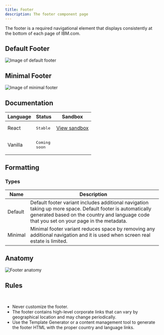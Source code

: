 ```yaml
---
title: Footer
description: The footer component page
---
```


<PageDescription>

The footer is a required navigational element that displays consistently at the bottom of each page of IBM.com.  

</PageDescription>

## Default Footer
![Image of default footer](../../images/component/footer/Footer_Demo_Default.jpg)

## Minimal Footer
![Image of minimal footer](../../images/component/footer/Footer_Demo_Minimal.jpg)

## Documentation

| Language      | Status        | Sandbox                                                                              |
| ------------- | -----------   | ------------------------------------------------------------------------             |
| React         | <span class="bx--tag bx--tag--green"><pre>Stable</pre></span>        | [View sandbox](https://ibmdotcom-react.netlify.com/?path=/story/footer--default)     |
| Vanilla       | <span class="bx--tag bx--tag--purple"><pre>Coming soon</pre></span> |                                                                                      |

## Formatting 

### Types

| Name          | Description                                                                          |
| ------------- | ------------------------------------------------------------------------             |
| Default       | Default footer variant includes additional navigation taking up more space. Default footer is automatically generated based on the country and language code that you set on your page in the metadata. |
| Minimal       | Minimal footer variant reduces space by removing any additional navigation and it is used when screen real estate is limited.          |

## Anatomy 
![Footer anatomy](../../images/component/footer/Footer_anatomy.jpg)

## Rules
<br/>

* Never customize the footer. 
* The footer contains high-level corporate links that can vary by geographical location and may change periodically. 
* Use the Template Generator or a content management tool to generate the footer HTML with the proper country and language links. 
